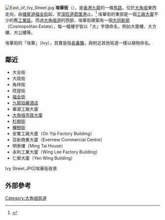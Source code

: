 {{Infobox Hong Kong Road
|中文街道名稱    = 埃華街
|英文街道名稱    = Ivy Street
|圖片            = Ivy Street (Hong Kong).JPG
|圖片說明        = 埃華街西段
|圖片2         =
|圖片說明2      =
|隸屬幹線        =
|路段總長度      = 
|車速限制        =
|行車線數量      = 單線單程
|所在地區        = [[油尖旺區|油尖旺區]]
|起點            = [[九龍|九龍]][[大角咀|大角咀]][[福全街|福全街]]
|終點            = [[九龍|九龍]][[大角咀|大角咀]][[深旺道|深旺道]]
|道路命名日期    = 
|行人專用區      = 沒有
|命名文件        =
|道路動工日期    = 
|道路興建計劃    = 
|道路舊名資料    = 埃維街
|道路封閉日期    =
|通車日期        = 
|收費            = 沒有
}}
[[File:East_of_Ivy_Street.jpg|thumb]]
'''埃華街'''（{{lang-en|Ivy Street}}），是[[香港|香港]][[九龍|九龍]]的一條[[馬路|馬路]]，位於[[大角咀|大角咀]]東西走向，由[[塘尾道|塘尾道]][[福全街|福全街]]起，至[[深旺道|深旺道]][[君匯港|君匯港]]止。<ref>{{Cite web |url=http://maps.google.com/maps?f=q&source=s_q&hl=zh-TW&geocode=&q=%E5%A4%A7%E8%A7%92%E5%92%80%E9%81%93,+hong+kong&sll=37.0625,-95.677068&sspn=29.358024,56.162109&ie=UTF8&hq=%E5%A4%A7%E8%A7%92%E5%92%80%E9%81%93,&hnear=%E9%A6%99%E6%B8%AF&ll=22.321416,114.165308&spn=0,359.978113&t=h&z=16&iwloc=A&layer=c&cbll=22.321419,114.161128&panoid=dhSOk8Slk_Fd190fCnzazg&cbp=12,93.37,,0,7.95 |title=Google 3D 街景 |accessdate=2010-04-02 |archive-date=2020-03-16 |archive-url=https://web.archive.org/web/20200316031628/https://www.google.com/maps?f=q&source=s_q&hl=zh-TW&geocode&q=%E5%A4%A7%E8%A7%92%E5%92%80%E9%81%93,%2Bhong%2Bkong&sll=37.0625,-95.677068&sspn=29.358024,56.162109&ie=UTF8&hq=%E5%A4%A7%E8%A7%92%E5%92%80%E9%81%93,&hnear=%E9%A6%99%E6%B8%AF&ll=22.321416,114.165308&spn=0,359.978113&t=h&z=16&iwloc=A&layer=c&cbll=22.321419,114.161128&panoid=dhSOk8Slk_Fd190fCnzazg&cbp=12,93.37,,0,7.95 |dead-url=no }}</ref> 埃華街的東部是一個[[工廠大廈|工廠大廈]]不少的舊[[工業區|工業區]]。而過[[大角咀道|大角咀道]]的西部，埃華街建築有一個[[大同新邨|大同新邨]]（Cosmopolitan Estate），每一幢樓宇皆以「大」字頭命名，例如大眾樓、大方樓、大公樓等。

埃華街的「埃華」（Ivy），其實是指[[長春籐|長春籐]]，與附近其他街道一樣以植物命名。

== 鄰近 ==
* 大全街
* 大政街
* 角祥街
* 旺提街
* [[福全街|福全街]]
* [[九龍珀麗酒店|九龍珀麗酒店]]
* 華源工廠大廈
* [[大角咀市政大廈|大角咀市政大廈]] 
* [[杉樹街|杉樹街]]
* [[櫸樹街|櫸樹街]]
* 安業工廠大廈（On Yip Factory Building）
* 百新商業大廈（Evernew Commercial Centre）
* 明泰樓（Ming Tai House）
* 永利工業大廈（Wing Lee Factory Building）
* 仁榮大廈（Yen Wing Building）
<gallery>
Ivy Street.JPG|埃華街夜景
</gallery>

== 外部參考 ==
{{stack begin}}
{{commonscat|Ivy Street, Hong Kong}}
{{stack end}}
{{reflist}}

{{香港大角咀植物名稱街道系列}}

[[Category:大角咀街道|Category:大角咀街道]]